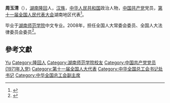 '''周玉清'''（{{bd|1946年|7月|}}），[[湖南|湖南]][[隆回|隆回]]人，[[汉族|汉族]]，[[中华人民共和国|中华人民共和国]]政治人物，[[中国共产党|中国共产党]]党员，[[第十一届全国人民代表大会|第十一届全国人民代表大会]]湖南地区代表<ref>{{cite web|author=新华网|title=第十一届全国人大代表|url=http://news.xinhuanet.com/ziliao/2008-03/03/content_7708230.htm?node=36628|publisher=新华网|accessdate=2014-01-07|archive-date=2014-01-10|archive-url=https://web.archive.org/web/20140110211415/http://news.xinhuanet.com/ziliao/2008-03/03/content_7708230.htm?node=36628|dead-url=no}}</ref>。

毕业于[[湖南师范学院|湖南师范学院]]中文专业。2008年，担任全国人大常委会委员、全国人大法律委员会委员<ref>{{cite news|title=全国人大代表信息-周玉清|url=http://210.82.31.1:8084/delegate/viewDelegate.action?dbid=111745|accessdate=2013-04-05|newspaper=全国人大网|archive-url=https://web.archive.org/web/20130311200046/http://www.npc.gov.cn/delegate/viewDelegate.action?dbid=111745|archive-date=2013-03-11|dead-url=yes}}</ref>。

== 參考文獻 ==
{{reflist}}

{{中华全国总工会第十三届执行委员会}}
{{中华全国总工会第十四届执行委员会}}

{{Authority control}}
{{DEFAULTSORT:Zhou周}}
[[Category:周姓|Yu]]
[[Category:隆回人|Category:隆回人]]
[[Category:湖南师范学院校友|Category:湖南师范学院校友]]
[[Category:中国共产党党员_(1971年入党)|Category:中国共产党党员 (1971年入党)]]
[[Category:第十一届全国人大代表|Category:第十一届全国人大代表]]
[[Category:中华全国总工会书记处书记|Category:中华全国总工会书记处书记]]
[[Category:中华全国总工会副主席|Category:中华全国总工会副主席]]